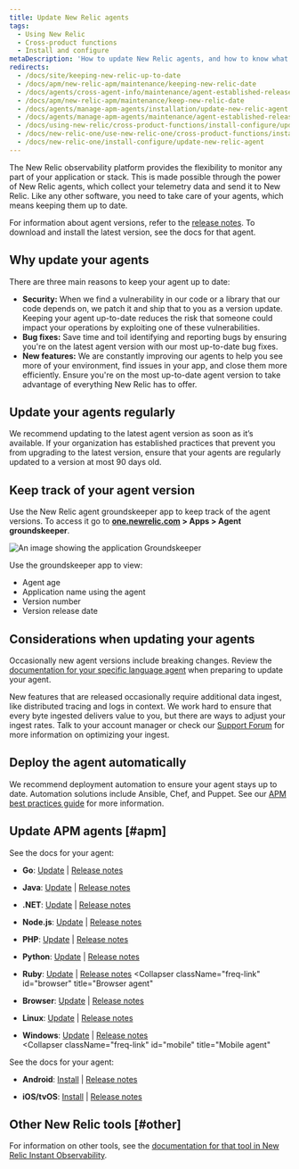 ```yaml
---
title: Update New Relic agents
tags:
  - Using New Relic
  - Cross-product functions
  - Install and configure
metaDescription: 'How to update New Relic agents, and how to know what version of agent you have.'
redirects:
  - /docs/site/keeping-new-relic-up-to-date
  - /docs/apm/new-relic-apm/maintenance/keeping-new-relic-date
  - /docs/agents/cross-agent-info/maintenance/agent-established-releases
  - /docs/apm/new-relic-apm/maintenance/keep-new-relic-date
  - /docs/agents/manage-apm-agents/installation/update-new-relic-agent
  - /docs/agents/manage-apm-agents/maintenance/agent-established-releases
  - /docs/using-new-relic/cross-product-functions/install-configure/update-new-relic-agent
  - /docs/new-relic-one/use-new-relic-one/cross-product-functions/install-configure/update-new-relic-agent
  - /docs/new-relic-one/install-configure/update-new-relic-agent
---
```



The New Relic observability platform provides the flexibility to monitor any part of your application or stack. This is made possible through the power of New Relic agents, which collect your telemetry data and send it to New Relic. Like any other software, you need to take care of your agents, which means keeping them up to date.

For information about agent versions, refer to the [release notes](/docs/release-notes). To download and install the latest version, see the docs for that agent.

## Why update your agents

There are three main reasons to keep your agent up to date:

- **Security:** When we find a vulnerability in our code or a library that our code depends on, we patch it and ship that to you as a version update. Keeping your agent up-to-date reduces the risk that someone could impact your operations by exploiting one of these vulnerabilities.
- **Bug fixes:** Save time and toil identifying and reporting bugs by ensuring you're on the latest agent version with our most up-to-date bug fixes.
- **New features:** We are constantly improving our agents to help you see more of your environment, find issues in your app, and close them more efficiently. Ensure you're on the most up-to-date agent version to take advantage of everything New Relic has to offer.

## Update your agents regularly

We recommend updating to the latest agent version as soon as it’s available. If your organization has established practices that prevent you from upgrading to the latest version, ensure that your agents are regularly updated to a version at most 90 days old. 

## Keep track of your agent version

Use the New Relic agent groundskeeper app to keep track of the agent versions. To access it go to **[one.newrelic.com](https://one.newrelic.com/all-capabilities) > Apps > Agent groundskeeper**. 

<img
  title="Groundskeeper"
  alt="An image showing the application Groundskeeper"
  src={apmGroundskeeperApp}
/>

Use the groundskeeper app to view:

- Agent age
- Application name using the agent
- Version number
- Version release date


## Considerations when updating your agents

Occasionally new agent versions include breaking changes. Review the [documentation for your specific language agent](/docs/new-relic-solutions/new-relic-one/install-configure/compatibility-requirements-new-relic-agents-products/) when preparing to update your agent.

New features that are released occasionally require additional data ingest, like distributed tracing and logs in context.
We work hard to ensure that every byte ingested delivers value to you, but there are ways to adjust your ingest rates. Talk to your account manager or check our [Support Forum](https://discuss.newrelic.com) for more information on optimizing your ingest.

## Deploy the agent automatically

We recommend deployment automation to ensure your agent stays up to date. Automation solutions include Ansible, Chef, and Puppet. See our [APM best practices guide](/docs/new-relic-solutions/best-practices-guides/full-stack-observability/apm-best-practices-guide/#agents-current) for more information.

## Update APM agents [#apm]

See the docs for your agent:

<CollapserGroup>
  <Collapser
    className="freq-link"
    id="apm"
    title="APM agents"
  >

* **Go**: [Update](/docs/agents/go-agent/installation/update-go-agent) \| [Release notes](/docs/release-notes/agent-release-notes/go-release-notes)
* **Java**: [Update](/docs/agents/java-agent/installation/upgrading-java-agent) \| [Release notes](/docs/release-notes/agent-release-notes/java-release-notes)
* **.NET**: [Update](/docs/agents/net-agent/installation-configuration/upgrading-net-agent) \| [Release notes](/docs/release-notes/agent-release-notes/net-release-notes)
* **Node.js**: [Update](/docs/agents/nodejs-agent/installation-configuration/upgrade-nodejs-agent) \| [Release notes](/docs/release-notes/agent-release-notes/nodejs-release-notes)
* **PHP**: [Update](/docs/agents/php-agent/installation/upgrading-php-agent) \| [Release notes](/docs/release-notes/agent-release-notes/php-release-notes)
* **Python**: [Update](/docs/agents/python-agent/installation-configuration/upgrade-python-agent) \| [Release notes](/docs/release-notes/agent-release-notes/python-release-notes)
* **Ruby**: [Update](/docs/agents/ruby-agent/installation/upgrade-ruby-agent-versions) \| [Release notes](/docs/release-notes/agent-release-notes/ruby-release-notes)
  </Collapser>
  <Collapser
    className="freq-link"
    id="browser"
    title="Browser agent"
  >
* **Browser**: [Update](/docs/browser/new-relic-browser/installation/upgrade-browser-agent) \| [Release notes](/docs/release-notes/new-relic-browser-release-notes/browser-agent-release-notes)

  </Collapser>  
  <Collapser
    className="freq-link"
    id="infra"
    title="Infrastructure agent"
  >

* **Linux**: [Update](/docs/infrastructure/new-relic-infrastructure/installation/update-infrastructure-agent#update) \| [Release notes](/docs/release-notes/infrastructure-release-notes/infrastructure-agent-release-notes)
* **Windows**: [Update](/docs/infrastructure/new-relic-infrastructure/installation/update-infrastructure-agent#windows-update) \| [Release notes](/docs/release-notes/infrastructure-release-notes/infrastructure-agent-release-notes)
  </Collapser>  
  <Collapser
    className="freq-link"
    id="mobile"
    title="Mobile agent"
  >

See the docs for your agent:

* **Android**: [Install](/docs/mobile-apps/android-installation-and-configuration) \| [Release notes](/docs/release-notes/mobile-release-notes/android-release-notes)
* **iOS/tvOS**: [Install](/docs/mobile-apps/ios-installation-and-configuration) \| [Release notes](/docs/release-notes/mobile-release-notes/ios-release-notes)

  </Collapser> 
</CollapserGroup>

## Other New Relic tools [#other]

For information on other tools, see the [documentation for that tool in New Relic Instant Observability](https://newrelic.com/instant-observability/).
